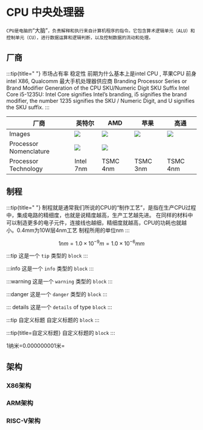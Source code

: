 # CPU 中央处理器

`CPU是电脑的`“大脑”`，负责解释和执行来自计算机程序的指令。它包含算术逻辑单元（ALU）和控制单元（CU），进行数据运算和逻辑判断，以及控制数据的流动和处理。`


## 厂商
:::tip{title=" "}
市场占有率 稳定性 前期为什么基本上是intel CPU , 苹果CPU 前身 intel X86, Qualcomm 最大手机处理器供应商
Branding
Processor Series or Brand Modifier
Generation of the CPU
SKU/Numeric Digit
SKU Suffix
Intel Core i5-1235U: Intel Core signifies Intel’s branding, i5 signifies the brand modifier, the number 1235 signifies the SKU / Numeric Digit, and U signifies the SKU suffix.
:::

| 厂商                     | 英特尔                            | AMD                          | 苹果                      | 高通                            |
|------------------------|--------------------------------|------------------------------|-------------------------|-------------------------------|
| Images                 | ![](../imgs/cpu-intel.png)     | ![](../imgs/cpu-amd.png)     | ![](../imgs/cpu-m2.png) | ![](../imgs/cpu-xiaolong.png) |
| Processor Nomenclature | ![](../imgs/cpu-intel-sku.png) | ![](../imgs/cpu-amd-sku.png) |                         |                               |
| Processor Technology   | Intel 7nm                      | TSMC 4nm                     | TSMC 3nm                | TSMC 4nm                      |


## 制程
:::tip{title=" "}
制程就是通常我们所说的CPU的“制作工艺”，是指在生产CPU过程中，集成电路的精细度，也就是说精度越高，生产工艺越先进。
在同样的材料中可以制造更多的电子元件，连接线也越细，精细度就越高，CPU的功耗也就越小。0.4mm为10W层4nm工艺
制程所用的单位nm
:::
``` math
1nm=1.0×10^{-9}m=1.0×10^{-6}mm
```

:::tip
这是一个 `tip` 类型的 `block`
:::

:::info
这是一个 `info` 类型的 `block`
:::

:::warning
这是一个 `warning` 类型的 `block`
:::

:::danger
这是一个 `danger` 类型的 `block`
:::

::: details
这是一个 `details` of type `block`
:::

:::tip 自定义标题
自定义标题的 `block`
:::

:::tip{title=自定义标题}
自定义标题的 `block`
:::


1纳米=0.000000001米=

## 架构

### X86架构

### ARM架构

### RISC-V架构